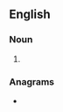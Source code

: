 {{also|d-holes}}
==English==

===Noun===
{{head|en|noun plural form}}

# {{plural of|dhole|lang=en}}

===Anagrams===
* {{anagrams|en|Hodels|sholde}}